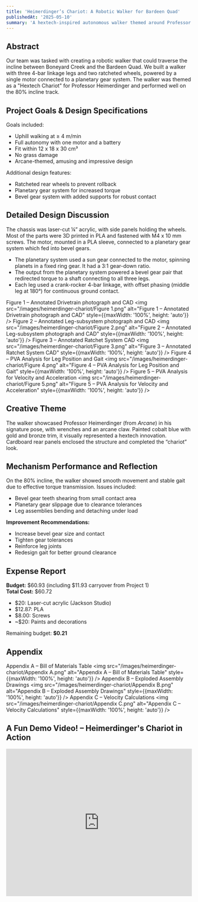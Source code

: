 ```yaml
---
title: 'Heimerdinger’s Chariot: A Robotic Walker for Bardeen Quad'
publishedAt: '2025-05-10'
summary: 'A hextech-inspired autonomous walker themed around Professor Heimerdinger, designed to climb grassy inclines with a motorized three-leg system and planetary gear drive.'
---
```


## Abstract

Our team was tasked with creating a robotic walker that could traverse the incline between Boneyard Creek and the Bardeen Quad. We built a walker with three 4-bar linkage legs and two ratcheted wheels, powered by a single motor connected to a planetary gear system. The walker was themed as a "Hextech Chariot" for Professor Heimerdinger and performed well on the 80% incline track.

## Project Goals & Design Specifications

Goals included:
- Uphill walking at ≥ 4 m/min
- Full autonomy with one motor and a battery
- Fit within 12 x 18 x 30 cm³
- No grass damage
- Arcane-themed, amusing and impressive design

Additional design features:
- Ratcheted rear wheels to prevent rollback
- Planetary gear system for increased torque
- Bevel gear system with added supports for robust contact

## Detailed Design Discussion

The chassis was laser-cut ¼” acrylic, with side panels holding the wheels. Most of the parts were 3D printed in PLA and fastened with M4 x 10 mm screws. The motor, mounted in a PLA sleeve, connected to a planetary gear system which fed into bevel gears.

- The planetary system used a sun gear connected to the motor, spinning planets in a fixed ring gear. It had a 3:1 gear-down ratio.
- The output from the planetary system powered a bevel gear pair that redirected torque to a shaft connecting to all three legs.
- Each leg used a crank-rocker 4-bar linkage, with offset phasing (middle leg at 180°) for continuous ground contact.

Figure 1 – Annotated Drivetrain photograph and CAD
<img src="/images/heimerdinger-chariot/Figure 1.png" alt="Figure 1 – Annotated Drivetrain photograph and CAD" style={{maxWidth: '100%', height: 'auto'}} />
Figure 2 – Annotated Leg-subsystem photograph and CAD
<img src="/images/heimerdinger-chariot/Figure 2.png" alt="Figure 2 – Annotated Leg-subsystem photograph and CAD" style={{maxWidth: '100%', height: 'auto'}} />
Figure 3 – Annotated Ratchet System CAD
<img src="/images/heimerdinger-chariot/Figure 3.png" alt="Figure 3 – Annotated Ratchet System CAD" style={{maxWidth: '100%', height: 'auto'}} />
Figure 4 – PVA Analysis for Leg Position and Gait
<img src="/images/heimerdinger-chariot/Figure 4.png" alt="Figure 4 – PVA Analysis for Leg Position and Gait" style={{maxWidth: '100%', height: 'auto'}} />
Figure 5 – PVA Analysis for Velocity and Acceleration
<img src="/images/heimerdinger-chariot/Figure 5.png" alt="Figure 5 – PVA Analysis for Velocity and Acceleration" style={{maxWidth: '100%', height: 'auto'}} />
## Creative Theme

The walker showcased Professor Heimerdinger (from *Arcane*) in his signature pose, with wrenches and an arcane claw. Painted cobalt blue with gold and bronze trim, it visually represented a hextech innovation. Cardboard rear panels enclosed the structure and completed the “chariot” look.

## Mechanism Performance and Reflection

On the 80% incline, the walker showed smooth movement and stable gait due to effective torque transmission. Issues included:
- Bevel gear teeth shearing from small contact area
- Planetary gear slippage due to clearance tolerances
- Leg assemblies bending and detaching under load

**Improvement Recommendations:**
- Increase bevel gear size and contact
- Tighten gear tolerances
- Reinforce leg joints
- Redesign gait for better ground clearance

## Expense Report

**Budget:** $60.93 (including $11.93 carryover from Project 1)  
**Total Cost:** $60.72  
- $20: Laser-cut acrylic (Jackson Studio)
- $12.87: PLA
- $8.00: Screws
- ~$20: Paints and decorations

Remaining budget: **$0.21**  

## Appendix

Appendix A – Bill of Materials Table
<img src="/images/heimerdinger-chariot/Appendix A.png" alt="Appendix A – Bill of Materials Table" style={{maxWidth: '100%', height: 'auto'}} />
Appendix B – Exploded Assembly Drawings
<img src="/images/heimerdinger-chariot/Appendix B.png" alt="Appendix B – Exploded Assembly Drawings" style={{maxWidth: '100%', height: 'auto'}} />
Appendix C – Velocity Calculations
<img src="/images/heimerdinger-chariot/Appendix C.png" alt="Appendix C – Velocity Calculations" style={{maxWidth: '100%', height: 'auto'}} />

## A Fun Demo Video! – Heimerdinger's Chariot in Action

<iframe 
  width="100%" 
  height="400" 
  src="https://www.youtube.com/embed/s762sjH_u4w?si=fILvSBfmWvrXCHAu" 
  frameBorder="0" 
  allowFullScreen
  style={{maxWidth: '100%'}}
></iframe>